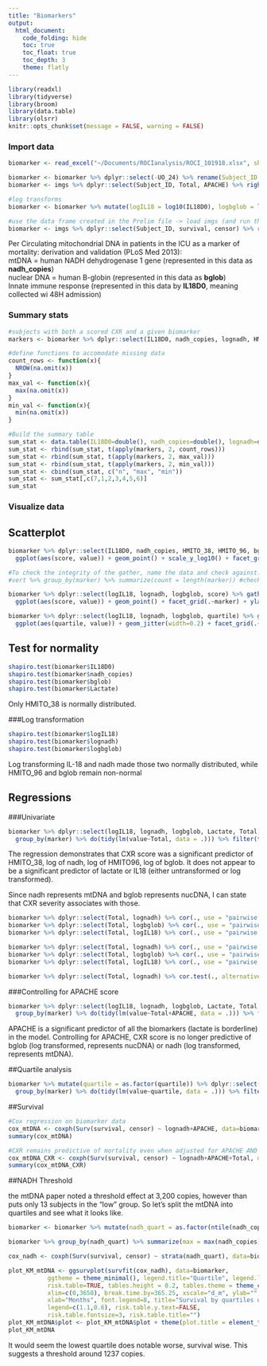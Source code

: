 ```yaml
---
title: "Biomarkers"
output: 
  html_document:
    code_folding: hide
    toc: true
    toc_float: true
    toc_depth: 3
    theme: flatly
---
```

```r
library(readxl)
library(tidyverse)
library(broom)
library(data.table)
library(olsrr)
knitr::opts_chunk$set(message = FALSE, warning = FALSE)
```
### Import data
```r
biomarker <- read_excel("~/Documents/ROCIanalysis/ROCI_101918.xlsx", sheet="markers", range = cell_cols(1:9))

biomarker <- biomarker %>% dplyr::select(-UO_24) %>% rename(Subject_ID = SID) 
biomarker <- imgs %>% dplyr::select(Subject_ID, Total, APACHE) %>% right_join(biomarker, by="Subject_ID")

#log transforms
biomarker <- biomarker %>% mutate(logIL18 = log10(IL18D0), logbglob = log10(bglob), lognadh = log10(nadh_copies), logh96 = log10(HMITO_96))

#use the data frame created in the Prelim file -> load imgs (and run the cox regression)
biomarker <- imgs %>% dplyr::select(Subject_ID, survival, censor) %>% right_join(biomarker, by="Subject_ID") 
```

<p>Per Circulating mitochondrial DNA in patients in the ICU as a marker of mortality: derivation and validation (PLoS Med 2013):
<br>mtDNA = human NADH dehydrogenase 1 gene (represented in this data as **nadh_copies**)
<br>nuclear DNA = human B-globin (represented in this data as **bglob**)
<br>Innate immune response (represented in this data by **IL18D0**, meaning collected wi 48H admission)
<br>

### Summary stats
```r
#subjects with both a scored CXR and a given biomarker
markers <- biomarker %>% dplyr::select(IL18D0, nadh_copies, lognadh, HMITO_96, bglob, Lactate)

#define functions to accomodate missing data
count_rows <- function(x){
  NROW(na.omit(x))
}
max_val <- function(x){
  max(na.omit(x))
}
min_val <- function(x){
  min(na.omit(x))
}

#Build the summary table
sum_stat <- data.table(IL18D0=double(), nadh_copies=double(), lognadh=double(), HMITO_96=double(), bglob=double(), Lactate=double())
sum_stat <- rbind(sum_stat, t(apply(markers, 2, count_rows)))
sum_stat <- rbind(sum_stat, t(apply(markers, 2, max_val)))
sum_stat <- rbind(sum_stat, t(apply(markers, 2, min_val)))
sum_stat <- cbind(sum_stat, c("n", "max", "min"))
sum_stat <- sum_stat[,c(7,1,2,3,4,5,6)]
sum_stat
```

### Visualize data
## Scatterplot
```r
biomarker %>% dplyr::select(IL18D0, nadh_copies, HMITO_38, HMITO_96, bglob, Lactate, score) %>% gather(marker, value, -score, na.rm=T) %>% 
  ggplot(aes(score, value)) + geom_point() + scale_y_log10() + facet_grid(.~marker) + ylab("value (log scale)") + xlab("Total CXR score")

#To check the integrity of the gather, name the data and check against:
#vert %>% group_by(marker) %>% summarize(count = length(marker)) #check that the gather did not lose any data
```

```r
biomarker %>% dplyr::select(logIL18, lognadh, logbglob, score) %>% gather(marker, value, -score, na.rm=T) %>% 
  ggplot(aes(score, value)) + geom_point() + facet_grid(.~marker) + ylab("value (log scale)") + xlab("Total CXR score") + geom_smooth(method = "lm")
```

```r
biomarker %>% dplyr::select(logIL18, lognadh, logbglob, quartile) %>% gather(marker, value, -quartile, na.rm=T) %>% 
  ggplot(aes(quartile, value)) + geom_jitter(width=0.2) + facet_grid(.~marker) + ylab("value (log scale)") + xlab("CXR score quartile")
```


## Test for normality
```r
shapiro.test(biomarker$IL18D0)
shapiro.test(biomarker$nadh_copies)
shapiro.test(biomarker$bglob)
shapiro.test(biomarker$Lactate)
```
<p>Only HMITO_38 is normally distributed. 

###Log transformation
```r
shapiro.test(biomarker$logIL18)
shapiro.test(biomarker$lognadh)
shapiro.test(biomarker$logbglob)
```
<p>Log transforming IL-18 and nadh made those two normally distributed, while HMITO_96 and bglob remain non-normal

## Regressions
###Univariate
```r
biomarker %>% dplyr::select(logIL18, lognadh, logbglob, Lactate, Total) %>% gather(marker, value, -Total, na.rm=T) %>%
  group_by(marker) %>% do(tidy(lm(value~Total, data = .))) %>% filter(term != "(Intercept)")

```
<p>The regression demonstrates that CXR score was a significant predictor of HMITO_38, log of nadh, log of HMITO96, log of bglob. It does not appear to be a significant predictor of lactate or IL18 (either untransformed or log transformed).

<p>Since nadh represents mtDNA and bglob represents nucDNA, I can state that CXR severity associates with those. 

```r
biomarker %>% dplyr::select(Total, lognadh) %>% cor(., use = "pairwise.complete.obs", method="spearman")
biomarker %>% dplyr::select(Total, logbglob) %>% cor(., use = "pairwise.complete.obs", method="spearman")
biomarker %>% dplyr::select(Total, logIL18) %>% cor(., use = "pairwise.complete.obs", method="spearman")
```

```r
biomarker %>% dplyr::select(Total, lognadh) %>% cor(., use = "pairwise.complete.obs", method="pearson")
biomarker %>% dplyr::select(Total, logbglob) %>% cor(., use = "pairwise.complete.obs", method="pearson")
biomarker %>% dplyr::select(Total, logIL18) %>% cor(., use = "pairwise.complete.obs", method="pearson")
```

```r
biomarker %>% dplyr::select(Total, lognadh) %>% cor.test(., alternative = "two.sided", method = "pearson")
```



###Controlling for APACHE score
```r
biomarker %>% dplyr::select(logIL18, lognadh, logbglob, Lactate, Total, APACHE) %>% gather(marker, value, -Total, -APACHE, na.rm=T) %>%
  group_by(marker) %>% do(tidy(lm(value~Total+APACHE, data = .))) %>% filter(term != "(Intercept)")
```
<p>APACHE is a significant predictor of all the biomarkers (lactate is borderline) in the model. Controlling for APACHE, CXR score is no longer predictive of bglob (log transformed, represents nucDNA) or nadh (log transformed, represents mtDNA).

##Quartile analysis

```r
biomarker %>% mutate(quartile = as.factor(quartile)) %>% dplyr::select(logIL18, lognadh, logbglob, Lactate, quartile) %>% gather(marker, value, -quartile, na.rm=T) %>%
  group_by(marker) %>% do(tidy(lm(value~quartile, data = .))) %>% filter(term != "(Intercept)")
```

##Survival

```r
#Cox regression on biomarker data
cox_mtDNA <- coxph(Surv(survival, censor) ~ lognadh+APACHE, data=biomarker)
summary(cox_mtDNA)
```

```r
#CXR remains predictive of mortality even when adjusted for APACHE AND mtDNA
cox_mtDNA_CXR <- coxph(Surv(survival, censor) ~ lognadh+APACHE+Total, data=biomarker)
summary(cox_mtDNA_CXR)
```

##NADH Threshold
<p> the mtDNA paper noted a threshold effect at 3,200 copies, however than puts only 13 subjects in the "low" group. So let's split the mtDNA into quartiles and see what it looks like.

```r
biomarker <- biomarker %>% mutate(nadh_quart = as.factor(ntile(nadh_copies,4)))
```
```r
biomarker %>% group_by(nadh_quart) %>% summarize(max = max(nadh_copies), min = min(nadh_copies))
```

```r
cox_nadh <- coxph(Surv(survival, censor) ~ strata(nadh_quart), data=biomarker)

plot_KM_mtDNA <- ggsurvplot(survfit(cox_nadh), data=biomarker, 
           ggtheme = theme_minimal(), legend.title="Quartile", legend.labs=c("Q1","Q2", "Q3", "Q4"),
           risk.table=TRUE, tables.height = 0.2, tables.theme = theme_cleantable(),
           xlim=c(0,3650), break.time.by=365.25, xscale="d_m", ylab="",
           xlab="Months", font.legend=8, title="Survival by quartiles of mtDNA", font.title=10,
           legend=c(1.1,0.6), risk.table.y.text=FALSE,
           risk.table.fontsize=3, risk.table.title="") 
plot_KM_mtDNA$plot <- plot_KM_mtDNA$plot + theme(plot.title = element_text(hjust = 0.5))
plot_KM_mtDNA
```

<p> It would seem the lowest quartile does notable worse, survival wise. This suggests a threshold around 1237 copies.



